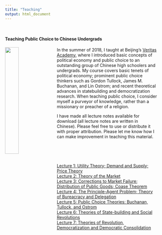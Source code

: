 ```yaml
---
title: "Teaching"
output: html_document
---
```


<br>

#### Teaching Public Choice to Chinese Undergrads

<img src="teaching.jpeg" style="width:30%; margin-right: 20px" align="left"> In the summer of 2018, I taught at Beijing's [Veritas Academy](https://www.veritaschina.org), where I introduced basic concepts of political economy and public choice to an outstanding group of Chinese high schoolers and undergrads. My course covers basic tenets of political economy; prominent public choice thinkers such as Gordon Tullock, James M. Buchanan, and Lin Ostrom; and recent theoretical advances in statebuilding and democratization research. When teaching public choice, I consider myself a purveyor of knowledge, rather than a missionary or preacher of a religion.

I have made all lecture notes available for download (all lecture notes are written in Chinese). Please feel free to use or distribute it with proper attribution. Please let me know how I can make improvement in teaching this material.

<br>
<br>
<br>

[Lecture 1: Utility Theory; Demand and Supply; Price Theory](teaching_files/va1.pdf)
<br>
[Lecture 2: Theory of the Market](teaching_files/va2.pdf)
<br>
[Lecture 3: Corrections to Market Failure; Distribution of Public Goods; Coase Theorem](teaching_files/va3.pdf)
<br>
[Lecture 4: The Principle-Agent Problem; Theory of Bureacracy and Delegation](teaching_files/va4.pdf)
<br>
[Lecture 5: Public Choice Theories: Buchanan, Tullock, and Ostrom](teaching_files/va5.pdf)
<br>
[Lecture 6: Theories of State-building and Social Revolutions](teaching_files/va6.pdf)
<br>
[Lecture 7: Theories of Revolution, Democratization and Democratic Consolidation](teaching_files/va7.pdf)
